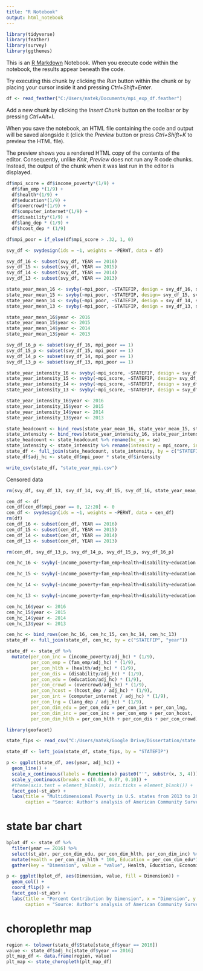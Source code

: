```yaml
---
title: "R Notebook"
output: html_notebook
---
```


```r
library(tidyverse)
library(feather)
library(survey)
library(ggthemes)
```


This is an [R Markdown](http://rmarkdown.rstudio.com) Notebook. When you execute code within the notebook, the results appear beneath the code. 

Try executing this chunk by clicking the *Run* button within the chunk or by placing your cursor inside it and pressing *Ctrl+Shift+Enter*. 

```r
df <- read_feather("C:/Users/natek/Documents/mpi_exp_df.feather")
```

Add a new chunk by clicking the *Insert Chunk* button on the toolbar or by pressing *Ctrl+Alt+I*.

When you save the notebook, an HTML file containing the code and output will be saved alongside it (click the *Preview* button or press *Ctrl+Shift+K* to preview the HTML file).

The preview shows you a rendered HTML copy of the contents of the editor. Consequently, unlike *Knit*, *Preview* does not run any R code chunks. Instead, the output of the chunk when it was last run in the editor is displayed.


```r
df$mpi_score = df$income_poverty*(1/9) + 
  df$fam_emp *(1/9) + 
  df$health*(1/9) + 
  df$education*(1/9) +
  df$overcrowd*(1/9) +
  df$computer_internet*(1/9) + 
  df$disability*(1/9) +
  df$lang_dep * (1/9) +
  df$hcost_dep * (1/9)

df$mpi_poor = if_else(df$mpi_score > .32, 1, 0)
```

```r
svy_df <- svydesign(ids = ~1, weights = ~PERWT, data = df)
```

```r
svy_df_16 <- subset(svy_df, YEAR == 2016)
svy_df_15 <- subset(svy_df, YEAR == 2015)
svy_df_14 <- subset(svy_df, YEAR == 2014)
svy_df_13 <- subset(svy_df, YEAR == 2013)
```

```r
state_year_mean_16 <- svyby(~mpi_poor, ~STATEFIP, design = svy_df_16, svymean)
state_year_mean_15 <- svyby(~mpi_poor, ~STATEFIP, design= svy_df_15, svymean)
state_year_mean_14 <- svyby(~mpi_poor, ~STATEFIP, design = svy_df_14, svymean)
state_year_mean_13 <- svyby(~mpi_poor, ~STATEFIP, design = svy_df_13, svymean)
```

```r
state_year_mean_16$year <- 2016
state_year_mean_15$year <- 2015
state_year_mean_14$year <- 2014
state_year_mean_13$year <- 2013
```

```r
svy_df_16_p <- subset(svy_df_16, mpi_poor == 1)
svy_df_15_p <- subset(svy_df_15, mpi_poor == 1)
svy_df_14_p <- subset(svy_df_14, mpi_poor == 1)
svy_df_13_p <- subset(svy_df_13, mpi_poor == 1)
```

```r
state_year_intensity_16 <- svyby(~mpi_score, ~STATEFIP, design = svy_df_16_p, svymean)
state_year_intensity_15 <- svyby(~mpi_score, ~STATEFIP, design= svy_df_15_p, svymean)
state_year_intensity_14 <- svyby(~mpi_score, ~STATEFIP, design = svy_df_14_p, svymean)
state_year_intensity_13 <- svyby(~mpi_score, ~STATEFIP, design = svy_df_13_p, svymean)
```

```r
state_year_intensity_16$year <- 2016
state_year_intensity_15$year <- 2015
state_year_intensity_14$year <- 2014
state_year_intensity_13$year <- 2013
```

```r
state_headcount <- bind_rows(state_year_mean_16, state_year_mean_15, state_year_mean_14, state_year_mean_13)
state_intensity <- bind_rows(state_year_intensity_16, state_year_intensity_15, state_year_intensity_14, state_year_intensity_13)
state_headcount <- state_headcount %>% rename(hc_se = se)
state_intensity <- state_intensity %>% rename(intensity = mpi_score, int_se = se)
state_df <- full_join(state_headcount, state_intensity, by = c("STATEFIP", "year"))
state_df$adj_hc <- state_df$mpi_poor * state_df$intensity
```

```r
write_csv(state_df, "state_year_mpi.csv")
```


Censored data
```r
rm(svy_df, svy_df_13, svy_df_14, svy_df_15, svy_df_16, state_year_mean_13, state_year_mean_14, state_year_mean_15, state_year_mean_16, state_intensity, state_headcount, state_year_intensity_13, state_year_intensity_14, state_year_intensity_15, state_year_intensity_16)

cen_df <- df
cen_df[cen_df$mpi_poor == 0, 12:20] <- 0
cen_df <- svydesign(ids = ~1, weights = ~PERWT, data = cen_df)
rm(df)
cen_df_16 <- subset(cen_df, YEAR == 2016)
cen_df_15 <- subset(cen_df, YEAR == 2015)
cen_df_14 <- subset(cen_df, YEAR == 2014)
cen_df_13 <- subset(cen_df, YEAR == 2013)
```
```r
rm(cen_df, svy_df_13_p, svy_df_14_p, svy_df_15_p, svy_df_16_p)
```


```r
cen_hc_16 <- svyby(~income_poverty+fam_emp+health+disability+education + overcrowd+hcost_dep+computer_internet+lang_dep, ~STATEFIP, design = cen_df_16, svymean)

cen_hc_15 <- svyby(~income_poverty+fam_emp+health+disability+education + overcrowd+hcost_dep+computer_internet+lang_dep, ~STATEFIP, design = cen_df_15, svymean)

cen_hc_14 <- svyby(~income_poverty+fam_emp+health+disability+education + overcrowd+hcost_dep+computer_internet+lang_dep, ~STATEFIP, design = cen_df_14, svymean)

cen_hc_13 <- svyby(~income_poverty+fam_emp+health+disability+education + overcrowd+hcost_dep+computer_internet+lang_dep, ~STATEFIP, design = cen_df_13, svymean)

cen_hc_16$year <- 2016
cen_hc_15$year <- 2015
cen_hc_14$year <- 2014
cen_hc_13$year <- 2013
```


```r
cen_hc <- bind_rows(cen_hc_16, cen_hc_15, cen_hc_14, cen_hc_13)
state_df <- full_join(state_df, cen_hc, by = c("STATEFIP", "year"))
```

```r
state_df <- state_df %>%
  mutate(per_con_inc = (income_poverty/adj_hc) * (1/9),
         per_con_emp = (fam_emp/adj_hc) * (1/9),
         per_con_hlth = (health/adj_hc) * (1/9),
         per_con_dis = (disability/adj_hc) * (1/9),
         per_con_edu = (education/adj_hc) * (1/9),
         per_con_crowd = (overcrowd/adj_hc) * (1/9),
         per_con_hcost = (hcost_dep / adj_hc) * (1/9),
         per_con_int = (computer_internet / adj_hc) * (1/9),
         per_con_lng = (lang_dep / adj_hc) * (1/9), 
         per_con_dim_edu = per_con_edu + per_con_int + per_con_lng,
         per_con_dim_inc = per_con_inc + per_con_emp + per_con_hcost,
         per_con_dim_hlth = per_con_hlth + per_con_dis + per_con_crowd)
```



```r
library(geofacet)
```

```r
state_fips <- read_csv("C:/Users/natek/Google Drive/Dissertation/state names and medicaid.csv")
```

```r
state_df <- left_join(state_df, state_fips, by = "STATEFIP")
```


```r
p <- ggplot(state_df, aes(year, adj_hc)) +
  geom_line() +
  scale_x_continuous(labels = function(x) paste0("'", substr(x, 3, 4))) +
  scale_y_continuous(breaks = c(0.04, 0.07, 0.10)) +
  #theme(axis.text = element_blank(), axis.ticks = element_blank()) +
  facet_geo(~st_abr) +
  labs(title = "Multidimensional Poverty in U.S. states from 2013 to 2016", x = "Year", y = "Adjusted Headcount",
       caption = "Source: Author's analysis of American Community Survey data via IPUMS")
```


# state bar chart
```r
bplot_df <- state_df %>%
  filter(year == 2016) %>%
  select(st_abr, per_con_dim_edu, per_con_dim_hlth, per_con_dim_inc) %>%
  mutate(Health = per_con_dim_hlth * 100, Education = per_con_dim_edu*100, Economic = per_con_dim_inc * 100) %>%
  gather(key = "Dimension", value = "value", Health, Education, Economic)

p <- ggplot(bplot_df, aes(Dimension, value, fill = Dimension)) +
  geom_col() +
  coord_flip() + 
  facet_geo(~st_abr) +
  labs(title = "Percent Contribution by Dimension", x = "Dimension", y = "Percent Contribution",
       caption = "Source: Author's analysis of American Community Survey data via IPUMS")
```



# choroplethr map
```r

region <- tolower(state_df$State[state_df$year == 2016])
value <- state_df$adj_hc[state_df$year == 2016]
plt_map_df <- data.frame(region, value)
plt_map <- state_choropleth(plt_map_df)
```

